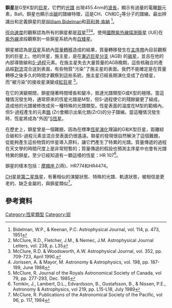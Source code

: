 '''鋇星'''是G至K型的[[巨星|巨星]]，它們的[[恆星光譜|光譜]] 出現455.4nm的[[波長|波長]]，顯示有過量的電離[[鋇|鋇]]元素，BaII。鋇星也顯示出[[碳|碳]]的譜線特徵，這是CH、CN和C<sub>2</sub>等分子的譜線。最出辨識出和定義鋇星的是[[William_Bidelman|William Bidelman]]和[[菲利普·肯納|菲利普·肯納]] <ref>Bidelman, W.P., & Keenan, P.C. Astrophysical Journal, vol. 114, p. 473, 1951</ref>。

[[徑向速度|徑向速度]]的觀察認為所有的鋇星都是[[聯星|双星]]<ref>McClure, R.D., Fletcher, J.M., & Nemec, J.M. Astrophysical Journal Letters, vol. 238, p. L35</ref><ref>McClure, R.D. & Woodsworth, A.W. Astrophysical Journal, vol. 352, pp. 709-723, April 1990.</ref><ref>Jorissen, A. & Mayor, M.  Astronomy & Astrophysics, vol. 198, pp. 187-199, June 1988</ref>。使用[[國際紫外線探測衛星|國際紫外線探測衛星]] (IUE)在[[紫外線|紫外線]]波段觀察到一些鋇星系統內有[[白矮星|白矮星]]。

鋇星被認為是[[聯星|双星]]系統內[[質量轉移|質量轉移]]造成的結果，質量轉移發生在[[主序帶|主序帶]]內目前觀察到的巨星上。他的伴星，施主星，是在[[漸近巨星分支|漸近巨星分支]] (AGB) 的[[碳星|碳星]]，並且在他的內部導致碳和[[S-過程|S-過程]]元素。在施主星失去大量質量的AGB晚期，這些核融合的產品經[[對流|對流]]混合送到表面，有些物質"污染"了施主星的表面。我們不能確定是在質量轉移之後多久的時間才觀察到這些系統，施主星已經長期演化变成了白矮星，而"被污染"的接收星演變成[[紅巨星|紅巨星]] <ref>McClure, R. Journal of the Royals Astronomical Society of Canada, vol 79, pp. 277-293, Dec. 1985</ref>。

在它的演變期間，鋇星隨著時間增長和變冷，抵達光譜類型G或K型的極限。當這種情況發生時，通常原來的恆星光譜是M型，但S-過程使它的殘餘變更了組成，造成他的光譜被修改成另一種特殊的光譜類型。恆星表面的溫度在M型的範疇內，但S-過程產生的元素[[鋯|鋯]] (Zr)會顯示出氧化鋯(ZrO)的分子譜線。當這種情況發生時，恆星將成為"外因"[[恆星光譜#S型|S恆星]]。

在歷史上，鋇星曾是一個難題，因為在標準[[恆星演化|恆星演化]]理論的G和K型巨星，距離綜合碳和S-過程元素並混合至表面仍很遙遠。聯星的發現很自然解決了這個難題，從能夠產生這些物質的伴星導入原料，讓它們產生了特異的光譜。質量傳遞的過程在天文學的時間尺度上是非常短暫的；質量傳遞的假設也預測主序星中也會有光譜特異的鋇星。至少已經知道有一顆這樣的恆星：HR 107<ref>Tomkin, J., Lambert, D.L., Edvardsson, B., Gustafsson, B., & Nissen, P.E., Astronomy & Astrophysics, vol 219, pp. L15-L18, July 1989</ref>。

鋇星的樣本包括：[[燕_(恆星)|摩羯座 ζ]](燕)、HR774和HR4474。

[[CH星|CH星]]是[[星族#年長的恆星|第二星族]]星，有著相似的演變狀態、特殊的光譜、軌道狀態，被相信是更老的、缺乏金屬的，與鋇星類似<ref>McClure, R. Publications of the Astronomical Society of the Pacific, vol 96, p. 117, 1984</ref>。  

== 參考資料 ==
<!--See http://en.wikipedia.org/wiki/Wikipedia:Footnotes for an explanation of how to generate footnotes using the <ref> and </ref> tags and the tag below -->
<references/>

{{恆星}}

[[Category:恆星類型|Category:恆星類型]]
[[Category:钡|Category:钡]]
